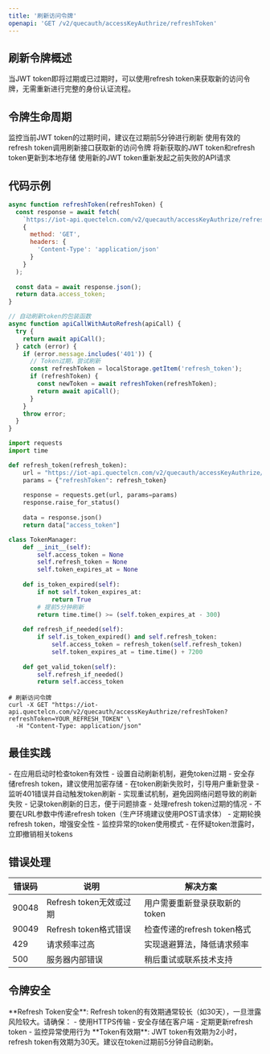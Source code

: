 ```yaml
---
title: '刷新访问令牌'
openapi: 'GET /v2/quecauth/accessKeyAuthrize/refreshToken'
---
```


## 刷新令牌概述

当JWT token即将过期或已过期时，可以使用refresh token来获取新的访问令牌，无需重新进行完整的身份认证流程。

## 令牌生命周期

<Steps>
  <Step title="检查令牌状态">
    监控当前JWT token的过期时间，建议在过期前5分钟进行刷新
  </Step>
  <Step title="调用刷新接口">
    使用有效的refresh token调用刷新接口获取新的访问令牌
  </Step>
  <Step title="更新本地存储">
    将新获取的JWT token和refresh token更新到本地存储
  </Step>
  <Step title="重试原请求">
    使用新的JWT token重新发起之前失败的API请求
  </Step>
</Steps>

## 代码示例

<CodeGroup>

```javascript JavaScript
async function refreshToken(refreshToken) {
  const response = await fetch(
    `https://iot-api.quectelcn.com/v2/quecauth/accessKeyAuthrize/refreshToken?refreshToken=${encodeURIComponent(refreshToken)}`,
    {
      method: 'GET',
      headers: {
        'Content-Type': 'application/json'
      }
    }
  );
  
  const data = await response.json();
  return data.access_token;
}

// 自动刷新token的包装函数
async function apiCallWithAutoRefresh(apiCall) {
  try {
    return await apiCall();
  } catch (error) {
    if (error.message.includes('401')) {
      // Token过期，尝试刷新
      const refreshToken = localStorage.getItem('refresh_token');
      if (refreshToken) {
        const newToken = await refreshToken(refreshToken);
        return await apiCall();
      }
    }
    throw error;
  }
}
```

```python Python
import requests
import time

def refresh_token(refresh_token):
    url = "https://iot-api.quectelcn.com/v2/quecauth/accessKeyAuthrize/refreshToken"
    params = {"refreshToken": refresh_token}
    
    response = requests.get(url, params=params)
    response.raise_for_status()
    
    data = response.json()
    return data["access_token"]

class TokenManager:
    def __init__(self):
        self.access_token = None
        self.refresh_token = None
        self.token_expires_at = None
    
    def is_token_expired(self):
        if not self.token_expires_at:
            return True
        # 提前5分钟刷新
        return time.time() >= (self.token_expires_at - 300)
    
    def refresh_if_needed(self):
        if self.is_token_expired() and self.refresh_token:
            self.access_token = refresh_token(self.refresh_token)
            self.token_expires_at = time.time() + 7200
    
    def get_valid_token(self):
        self.refresh_if_needed()
        return self.access_token
```

```curl cURL
# 刷新访问令牌
curl -X GET "https://iot-api.quectelcn.com/v2/quecauth/accessKeyAuthrize/refreshToken?refreshToken=YOUR_REFRESH_TOKEN" \
  -H "Content-Type: application/json"
```

</CodeGroup>

## 最佳实践

<AccordionGroup>
  <Accordion title="令牌管理策略">
    - 在应用启动时检查token有效性
    - 设置自动刷新机制，避免token过期
    - 安全存储refresh token，建议使用加密存储
    - 在token刷新失败时，引导用户重新登录
  </Accordion>
  
  <Accordion title="错误处理">
    - 监听401错误并自动触发token刷新
    - 实现重试机制，避免因网络问题导致的刷新失败
    - 记录token刷新的日志，便于问题排查
    - 处理refresh token过期的情况
  </Accordion>
  
  <Accordion title="安全考虑">
    - 不要在URL参数中传递refresh token（生产环境建议使用POST请求体）
    - 定期轮换refresh token，增强安全性
    - 监控异常的token使用模式
    - 在怀疑token泄露时，立即撤销相关tokens
  </Accordion>
</AccordionGroup>

## 错误处理

| 错误码 | 说明 | 解决方案 |
|---------|------|----------|
| 90048 | Refresh token无效或过期 | 用户需要重新登录获取新的token |
| 90049 | Refresh token格式错误 | 检查传递的refresh token格式 |
| 429 | 请求频率过高 | 实现退避算法，降低请求频率 |
| 500 | 服务器内部错误 | 稍后重试或联系技术支持 |

## 令牌安全

<Warning>
**Refresh Token安全**: Refresh token的有效期通常较长（如30天），一旦泄露风险较大。请确保：
- 使用HTTPS传输
- 安全存储在客户端
- 定期更新refresh token
- 监控异常使用行为
</Warning>

<Info>
**Token有效期**: JWT token有效期为2小时，refresh token有效期为30天。建议在token过期前5分钟自动刷新。
</Info>